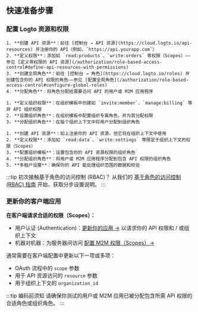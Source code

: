 
## 快速准备步骤

### 配置 Logto 资源和权限

<Tabs groupId="permission-models">
  <TabItem value="global-api-resources" label="全局 API 资源">

    1. **创建 API 资源**：前往 [控制台 → API 资源](https://cloud.logto.io/api-resources) 并注册你的 API（例如，`https://api.yourapp.com`）
    2. **定义权限**：添加如 `read:products`、`write:orders` 等权限（Scopes）——参见 [定义带权限的 API 资源](/authorization/role-based-access-control#define-api-resources-with-permissions)
    3. **创建全局角色**：前往 [控制台 → 角色](https://cloud.logto.io/roles) 并创建包含你的 API 权限的角色——参见 [配置全局角色](/authorization/role-based-access-control#configure-global-roles)
    4. **分配角色**：将角色分配给需要访问 API 的用户或 M2M 应用程序

  </TabItem>
  <TabItem value="organization-permissions" label="组织（非 API）权限">

    1. **定义组织权限**：在组织模板中创建如 `invite:member`、`manage:billing` 等非 API 组织权限
    2. **设置组织角色**：在组织模板中配置组织专属角色，并为其分配权限
    3. **分配组织角色**：在每个组织上下文中将用户分配到组织角色

  </TabItem>
  <TabItem value="organization-level-api-resources" label="组织级 API 资源">

    1. **创建 API 资源**：如上注册你的 API 资源，但它将在组织上下文中使用
    2. **定义权限**：添加如 `read:data`、`write:settings` 等限定于组织上下文的权限（Scopes）
    3. **配置组织模板**：设置包含你的 API 资源权限的组织角色
    4. **分配组织角色**：将用户或 M2M 应用程序分配到包含 API 权限的组织角色
    5. **多租户设置**：确保你的 API 能处理组织范围的数据和校验

  </TabItem>
</Tabs>

:::tip 初次接触基于角色的访问控制 (RBAC)？
从我们的 [基于角色的访问控制 (RBAC) 指南](/authorization/role-based-access-control) 开始，获取分步设置说明。
:::

### 更新你的客户端应用

**在客户端请求合适的权限（Scopes）：**

- 用户认证 (Authentication)：[更新你的应用 →](/quick-starts) 以请求你的 API 权限和 / 或组织上下文
- 机器对机器：为服务器间访问 [配置 M2M 权限（Scopes）→](/quick-starts/m2m)

通常需要在客户端配置中更新以下一项或多项：

- OAuth 流程中的 `scope` 参数
- 用于 API 资源访问的 `resource` 参数
- 用于组织上下文的 `organization_id`

:::tip 编码前须知
请确保你测试的用户或 M2M 应用已被分配包含所需 API 权限的合适角色或组织角色。
:::
